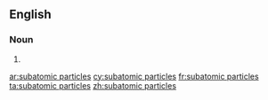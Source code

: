 ==English==

===Noun===
{{head|en|plural|head=[[subatomic]] [[particles]]}}

# {{plural of|subatomic particle|lang=en|nocat=1}}

[[ar:subatomic particles]]
[[cy:subatomic particles]]
[[fr:subatomic particles]]
[[ta:subatomic particles]]
[[zh:subatomic particles]]